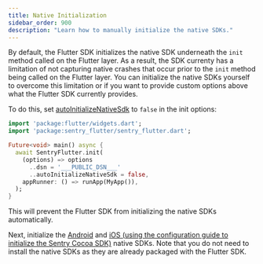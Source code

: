 ```yaml
---
title: Native Initialization
sidebar_order: 900
description: "Learn how to manually initialize the native SDKs."
---
```


By default, the Flutter SDK initializes the native SDK underneath the `init` method called on the Flutter layer. As a result, the SDK currenty has a limitation of not capturing native crashes that occur prior to the `init` method being called on the Flutter layer. You can initialize the native SDKs yourself to overcome this limitation or if you want to provide custom options above what the Flutter SDK currently provides.

To do this, set [autoInitializeNativeSdk](/platforms/flutter/configuration/options/#autoInitializeNativeSdk) to `false` in the init options:

```dart
import 'package:flutter/widgets.dart';
import 'package:sentry_flutter/sentry_flutter.dart';

Future<void> main() async {
  await SentryFlutter.init(
    (options) => options
      ..dsn = '___PUBLIC_DSN___'
      ..autoInitializeNativeSdk = false,
    appRunner: () => runApp(MyApp()),
  );
}
```

This will prevent the Flutter SDK from initializing the native SDKs automatically.

Next, initialize the [Android](/platforms/android/configuration/manual-init/) and [iOS (using the configuration guide to initialize the Sentry Cocoa SDK)](/platforms/apple/guides/ios/#configure) native SDKs. Note that you do not need to install the native SDKs as they are already packaged with the Flutter SDK.
